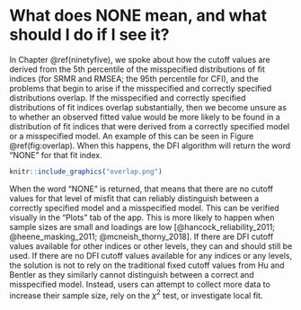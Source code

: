 # What does NONE mean, and what should I do if I see it? {#none}

In Chapter \@ref(ninetyfive), we spoke about how the cutoff values are derived from the 5th percentile of the misspecified distributions of fit indices (for SRMR and RMSEA; the 95th percentile for CFI), and the problems that begin to arise if the misspecified and correctly specified distributions overlap. If the misspecified and correctly specified distributions of fit indices overlap substantially, then we become unsure as to whether an observed fitted value would be more likely to be found in a distribution of fit indices that were derived from a correctly specified model or a misspecified model. An example of this can be seen in Figure \@ref(fig:overlap). When this happens, the DFI algorithm will return the word “NONE” for that fit index. 

```r

knitr::include_graphics("overlap.png")

```

When the word “NONE” is returned, that means that there are no cutoff values for that level of misfit that can reliably distinguish between a correctly specified model and a misspecified model. This can be verified visually in the “Plots” tab of the app. This is more likely to happen when sample sizes are small and loadings are low [@hancock_reliability_2011; @heene_masking_2011; @mcneish_thorny_2018]. If there are DFI cutoff values available for other indices or other levels, they can and should still be used. If there are no DFI cutoff values available for any indices or any levels, the solution is not to rely on the traditional fixed cutoff values from Hu and Bentler as they similarly cannot distinguish between a correct and misspecified model. Instead, users can attempt to collect more data to increase their sample size, rely on the ${\chi}^2$ test, or investigate local fit. 
